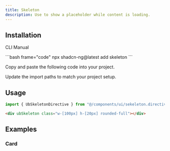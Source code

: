 ```yaml
---
title: Skeleton
description: Use to show a placeholder while content is loading.
---
```


<ComponentPreview name="skeleton-demo" />

## Installation

<Tabs>

<TabsList>

<TabsTrigger value="cli">CLI</TabsTrigger>
<TabsTrigger value="manual">Manual</TabsTrigger>

</TabsList>

<TabsContent value="cli">
```bash frame="code"
npx shadcn-ng@latest add skeleton
```
</TabsContent>

<TabsContent value="manual">

<Steps>

<Step>Copy and paste the following code into your project.</Step>

<ComponentSource name="skeleton" />

<Step>Update the import paths to match your project setup.</Step>

</Steps>

</TabsContent>

</Tabs>

## Usage

```ts
import { UbSkeletonDirective } from "@/components/ui/sekeleton.directive";
```

```html
<div ubSkeleton class="w-[100px] h-[20px] rounded-full"></div>
```

## Examples

### Card

<ComponentPreview name="skeleton-card" />
